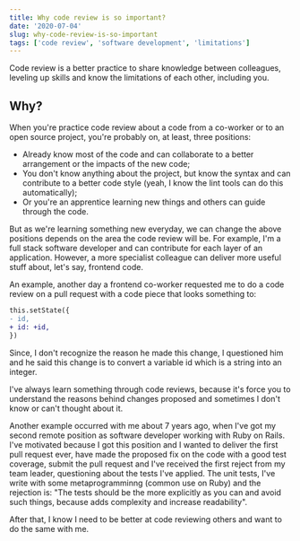 ```yaml
---
title: Why code review is so important?
date: '2020-07-04'
slug: why-code-review-is-so-important
tags: ['code review', 'software development', 'limitations']
---
```


Code review is a better practice to share knowledge between colleagues, leveling up skills and know
the limitations of each other, including you.

## Why?

When you're practice code review about a code from a co-worker or to an open source project, you're
probably on, at least, three positions:

- Already know most of the code and can collaborate to a better arrangement or the impacts of the
  new code;
- You don't know anything about the project, but know the syntax and can contribute to a better code
  style (yeah, I know the lint tools can do this automatically);
- Or you're an apprentice learning new things and others can guide through the code.

But as we're learning something new everyday, we can change the above positions depends on the area
the code review will be. For example, I'm a full stack software developer and can contribute for
each layer of an application. However, a more specialist colleague can deliver more useful stuff
about, let's say, frontend code.

An example, another day a frontend co-worker requested me to do a code review on a pull request with
a code piece that looks something to:

```diff
this.setState({
- id,
+ id: +id,
})
```

Since, I don't recognize the reason he made this change, I questioned him and he said this change is
to convert a variable id which is a string into an integer.

I've always learn something through code reviews, because it's force you to understand the reasons
behind changes proposed and sometimes I don't know or can't thought about it.

Another example occurred with me about 7 years ago, when I've got my second remote position as
software developer working with Ruby on Rails. I've motivated because I got this position and I
wanted to deliver the first pull request ever, have made the proposed fix on the code with a good
test coverage, submit the pull request and I've received the first reject from my team leader,
questioning about the tests I've applied. The unit tests, I've write with some metaprogramminng
(common use on Ruby) and the rejection is: "The tests should be the more explicitly as you can and
avoid such things, because adds complexity and increase readability".

After that, I know I need to be better at code reviewing others and want to do the same with me.
